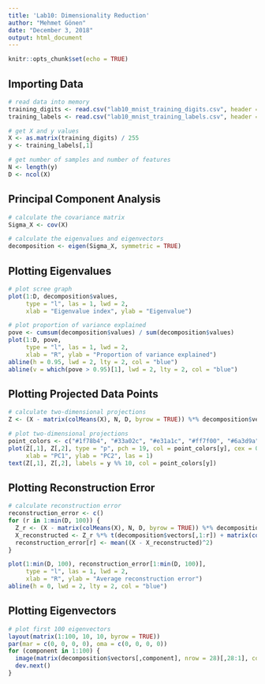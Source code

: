 ```yaml
---
title: 'Lab10: Dimensionality Reduction'
author: "Mehmet Gönen"
date: "December 3, 2018"
output: html_document
---
```


```r
knitr::opts_chunk$set(echo = TRUE)
```

## Importing Data
```r
# read data into memory
training_digits <- read.csv("lab10_mnist_training_digits.csv", header = FALSE)
training_labels <- read.csv("lab10_mnist_training_labels.csv", header = FALSE)

# get X and y values
X <- as.matrix(training_digits) / 255
y <- training_labels[,1]

# get number of samples and number of features
N <- length(y)
D <- ncol(X)
```

## Principal Component Analysis
```r
# calculate the covariance matrix
Sigma_X <- cov(X)

# calculate the eigenvalues and eigenvectors
decomposition <- eigen(Sigma_X, symmetric = TRUE)
```

## Plotting Eigenvalues
```r
# plot scree graph
plot(1:D, decomposition$values, 
     type = "l", las = 1, lwd = 2,
     xlab = "Eigenvalue index", ylab = "Eigenvalue")

# plot proportion of variance explained
pove <- cumsum(decomposition$values) / sum(decomposition$values)
plot(1:D, pove, 
     type = "l", las = 1, lwd = 2,
     xlab = "R", ylab = "Proportion of variance explained")
abline(h = 0.95, lwd = 2, lty = 2, col = "blue")
abline(v = which(pove > 0.95)[1], lwd = 2, lty = 2, col = "blue")
```

## Plotting Projected Data Points
```r
# calculate two-dimensional projections
Z <- (X - matrix(colMeans(X), N, D, byrow = TRUE)) %*% decomposition$vectors[,1:2]

# plot two-dimensional projections
point_colors <- c("#1f78b4", "#33a02c", "#e31a1c", "#ff7f00", "#6a3d9a", "#a6cee3", "#b2df8a", "#fb9a99", "#fdbf6f", "#cab2d6")
plot(Z[,1], Z[,2], type = "p", pch = 19, col = point_colors[y], cex = 0,
     xlab = "PC1", ylab = "PC2", las = 1)
text(Z[,1], Z[,2], labels = y %% 10, col = point_colors[y])
```

## Plotting Reconstruction Error
```r
# calculate reconstruction error
reconstruction_error <- c()
for (r in 1:min(D, 100)) {
  Z_r <- (X - matrix(colMeans(X), N, D, byrow = TRUE)) %*% decomposition$vectors[,1:r]
  X_reconstructed <- Z_r %*% t(decomposition$vectors[,1:r]) + matrix(colMeans(X), N, D, byrow = TRUE)
  reconstruction_error[r] <- mean((X - X_reconstructed)^2)
}

plot(1:min(D, 100), reconstruction_error[1:min(D, 100)], 
     type = "l", las = 1, lwd = 2,
     xlab = "R", ylab = "Average reconstruction error")
abline(h = 0, lwd = 2, lty = 2, col = "blue")
```
  
## Plotting Eigenvectors
```r
# plot first 100 eigenvectors
layout(matrix(1:100, 10, 10, byrow = TRUE))
par(mar = c(0, 0, 0, 0), oma = c(0, 0, 0, 0))
for (component in 1:100) {
  image(matrix(decomposition$vectors[,component], nrow = 28)[,28:1], col = gray(12:1/12), axes = FALSE)
  dev.next()
}
```